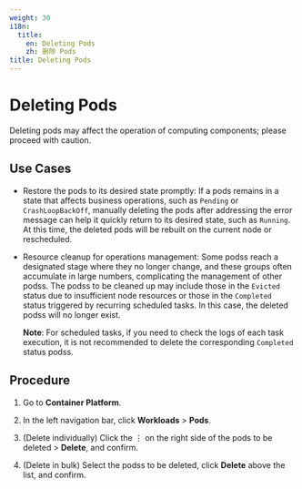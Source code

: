 ```yaml
---
weight: 30
i18n:
  title:
    en: Deleting Pods
    zh: 删除 Pods
title: Deleting Pods
---
```


# Deleting Pods

Deleting pods may affect the operation of computing components; please proceed with caution.

## Use Cases

- Restore the pods to its desired state promptly: If a pods remains in a state that affects business operations, such as `Pending` or `CrashLoopBackOff`, manually deleting the pods after addressing the error message can help it quickly return to its desired state, such as `Running`. At this time, the deleted pods will be rebuilt on the current node or rescheduled.

- Resource cleanup for operations management: Some podss reach a designated stage where they no longer change, and these groups often accumulate in large numbers, complicating the management of other podss. The podss to be cleaned up may include those in the `Evicted` status due to insufficient node resources or those in the `Completed` status triggered by recurring scheduled tasks. In this case, the deleted podss will no longer exist.

  **Note**: For scheduled tasks, if you need to check the logs of each task execution, it is not recommended to delete the corresponding `Completed` status podss.

## Procedure

1. Go to **Container Platform**.

2. In the left navigation bar, click **Workloads** > **Pods**.

3. (Delete individually) Click the ⋮ on the right side of the pods to be deleted > **Delete**, and confirm.

4. (Delete in bulk) Select the podss to be deleted, click **Delete** above the list, and confirm.
